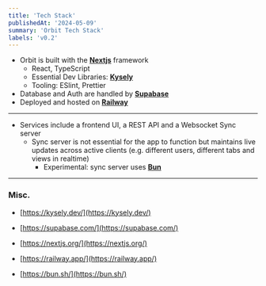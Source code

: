```yaml
---
title: 'Tech Stack'
publishedAt: '2024-05-09'
summary: 'Orbit Tech Stack'
labels: 'v0.2'
---
```


- Orbit is built with the **[Nextjs](https://nextjs.org/)** framework
  - React, TypeScript
  - Essential Dev Libraries: **[Kysely](https://kysely.dev/)**
  - Tooling: ESlint, Prettier
- Database and Auth are handled by **[Supabase](https://supabase.com/)**
- Deployed and hosted on **[Railway](https://railway.app/)**

---

- Services include a frontend UI, a REST API and a Websocket Sync server
  - Sync server is not essential for the app to function but maintains live updates across active clients (e.g. different users, different tabs and views in realtime)
    - Experimental: sync server uses **[Bun](https://bun.sh/)**

---

### Misc.

- [https://kysely.dev/](https://kysely.dev/)

- [https://supabase.com/](https://supabase.com/)

- [https://nextjs.org/](https://nextjs.org/)

- [https://railway.app/](https://railway.app/)

- [https://bun.sh/](https://bun.sh/)
